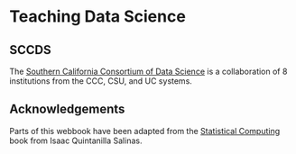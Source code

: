 # Teaching Data Science {.unnumbered}

## SCCDS

The [Southern California Consortium of Data Science](https://sites.google.com/view/socaldatasci/home) is a collaboration of 8 institutions from the CCC, CSU, and UC systems.

## Acknowledgements

Parts of this webbook have been adapted from the [Statistical Computing](https://www.inqs.info/stat_comp/) book from Isaac Quintanilla Salinas.
